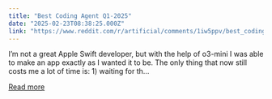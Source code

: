```yaml
---
title: "Best Coding Agent Q1-2025"
date: "2025-02-23T08:38:25.000Z"
link: "https://www.reddit.com/r/artificial/comments/1iw5ppv/best_coding_agent_q12025/"
---
```


I’m not a great Apple Swift developer, but with the help of o3-mini I was able to make an app exactly as I wanted it to be. 
 The only thing that now still costs me a lot of time is: 1) waiting for th...

[Read more](https://www.reddit.com/r/artificial/comments/1iw5ppv/best_coding_agent_q12025/)
